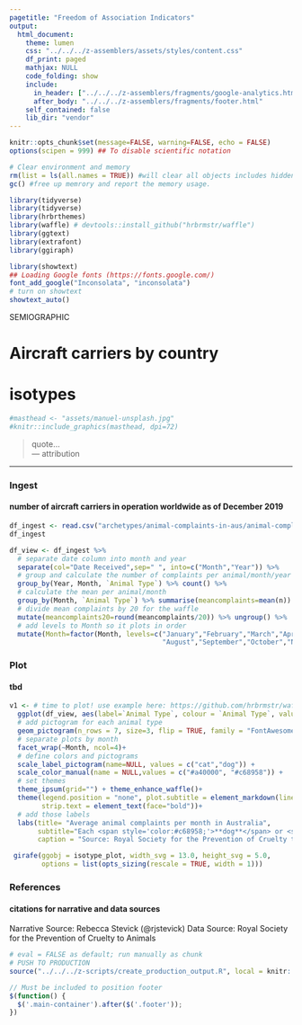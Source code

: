 ```yaml
---
pagetitle: "Freedom of Association Indicators"
output: 
  html_document:
    theme: lumen
    css: "../../../z-assemblers/assets/styles/content.css"
    df_print: paged
    mathjax: NULL
    code_folding: show
    include:
      in_header: ["../../../z-assemblers/fragments/google-analytics.html", "../../../z-assemblers/fragments/header.html"]
      after_body: "../../../z-assemblers/fragments/footer.html"
    self_contained: false
    lib_dir: "vendor"
---
```



```r

knitr::opts_chunk$set(message=FALSE, warning=FALSE, echo = FALSE)
options(scipen = 999) ## To disable scientific notation

# Clear environment and memory
rm(list = ls(all.names = TRUE)) #will clear all objects includes hidden objects.
gc() #free up memrory and report the memory usage.

library(tidyverse)
library(tidyverse)
library(hrbrthemes)
library(waffle) # devtools::install_github("hrbrmstr/waffle")
library(ggtext)
library(extrafont)
library(ggiraph)

library(showtext)
## Loading Google fonts (https://fonts.google.com/)
font_add_google("Inconsolata", "inconsolata")
# turn on showtext
showtext_auto()

```

<div class="activity">
SEMIOGRAPHIC  
</div>

# Aircraft carriers by country
# isotypes

```r

#masthead <- "assets/manuel-unsplash.jpg"
#knitr::include_graphics(masthead, dpi=72)

```


> quote...\
--- attribution\

***


### Ingest
#### number of aircraft carriers in operation worldwide as of December 2019


```r

df_ingest <- read.csv("archetypes/animal-complaints-in-aus/animal-complaints-in-aus.csv", header = TRUE)
df_ingest

```


```r

df_view <- df_ingest %>%
  # separate date column into month and year
  separate(col="Date Received",sep=" ", into=c("Month","Year")) %>%
  # group and calculate the number of complaints per animal/month/year
  group_by(Year, Month, `Animal Type`) %>% count() %>% 
  # calculate the mean per animal/month
  group_by(Month, `Animal Type`) %>% summarise(meancomplaints=mean(n)) %>%
  # divide mean complaints by 20 for the waffle
  mutate(meancomplaints20=round(meancomplaints/20)) %>% ungroup() %>%
  # add levels to Month so it plots in order
  mutate(Month=factor(Month, levels=c("January","February","March","April","May","June","July",
                                      "August","September","October","November","December"))) %>%

```



### Plot
#### tbd

```r

v1 <- # time to plot! use example here: https://github.com/hrbrmstr/waffle
  ggplot(df_view, aes(label=`Animal Type`, colour = `Animal Type`, values=meancomplaints20))+
  # add pictogram for each animal type
  geom_pictogram(n_rows = 7, size=3, flip = TRUE, family = "FontAwesome5Free-Solid") +
  # separate plots by month
  facet_wrap(~Month, ncol=4)+
  # define colors and pictograms
  scale_label_pictogram(name=NULL, values = c("cat","dog")) +
  scale_color_manual(name = NULL,values = c("#a40000", "#c68958")) +
  # set themes
  theme_ipsum(grid="") + theme_enhance_waffle()+
  theme(legend.position = "none", plot.subtitle = element_markdown(lineheight = 0.5), 
        strip.text = element_text(face="bold"))+
  # add those labels
  labs(title= "Average animal complaints per month in Australia",
       subtitle="Each <span style='color:#c68958;'>**dog**</span> or <span style='color:#a40000;'>**cat**</span> represents 20 complaints (1999-2017)",
       caption = "Source: Royal Society for the Prevention of Cruelty to Animals | Plot by @rjstevick for #TidyTuesday")

 girafe(ggobj = isotype_plot, width_svg = 13.0, height_svg = 5.0,
        options = list(opts_sizing(rescale = TRUE, width = 1)))

```


### References
#### citations for narrative and data sources

Narrative Source: Rebecca Stevick (@rjstevick)
Data Source: Royal Society for the Prevention of Cruelty to Animals


```r

# eval = FALSE as default; run manually as chunk
# PUSH TO PRODUCTION
source("../../../z-scripts/create_production_output.R", local = knitr::knit_global())

```


```js

// Must be included to position footer
$(function() {
  $('.main-container').after($('.footer'));
})

```

